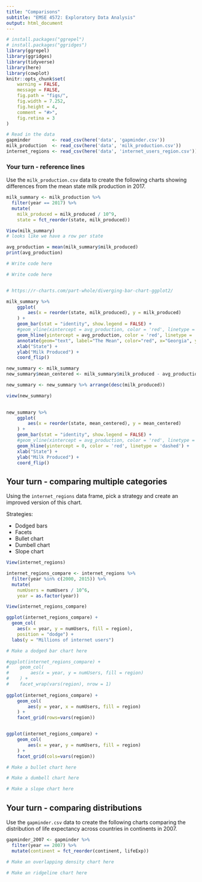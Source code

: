 ```yaml
---
title: "Comparisons"
subtitle: "EMSE 4572: Exploratory Data Analysis"
output: html_document
---
```


```r
# install.packages("ggrepel")
# install.packages("ggridges")
library(ggrepel)
library(ggridges)
library(tidyverse)
library(here)
library(cowplot)
knitr::opts_chunk$set(
    warning = FALSE,
    message = FALSE,
    fig.path = "figs/",
    fig.width = 7.252,
    fig.height = 4,
    comment = "#>",
    fig.retina = 3
)

# Read in the data
gapminder        <- read_csv(here('data', 'gapminder.csv'))
milk_production  <- read_csv(here('data', 'milk_production.csv'))
internet_regions <- read_csv(here('data', 'internet_users_region.csv'))
```


### Your turn - reference lines

Use the `milk_production.csv` data to create the following charts showing differences from the mean state milk production in 2017.

```r
milk_summary <- milk_production %>%
  filter(year == 2017) %>%
  mutate(
    milk_produced = milk_produced / 10^9,
    state = fct_reorder(state, milk_produced))

View(milk_summary)
# looks like we have a row per state

avg_production = mean(milk_summary$milk_produced)
print(avg_production)
```

```r
# Write code here
```

```r
# Write code here


# https://r-charts.com/part-whole/diverging-bar-chart-ggplot2/

milk_summary %>% 
    ggplot(
        aes(x = reorder(state, milk_produced), y = milk_produced)
    ) +
    geom_bar(stat = "identity", show.legend = FALSE) +
    #geom_vline(xintercept = avg_production, color = 'red', linetype = 'dashed') +
    geom_hline(yintercept = avg_production, color = 'red', linetype = 'dashed') +
    annotate(geom="text", label="The Mean", color="red", x="Georgia", y=5, hjust=0) +
    xlab("State") +
    ylab("Milk Produced") +
    coord_flip()


```



```r

new_summary <- milk_summary
new_summary$mean_centered <- milk_summary$milk_produced - avg_production

new_summary <- new_summary %>% arrange(desc(milk_produced))

view(new_summary)
    

new_summary %>% 
    ggplot(
        aes(x = reorder(state, mean_centered), y = mean_centered)
    ) +
    geom_bar(stat = "identity", show.legend = FALSE) +
    #geom_vline(xintercept = avg_production, color = 'red', linetype = 'dashed') +
    geom_hline(yintercept = 0, color = 'red', linetype = 'dashed') +
    xlab("State") +
    ylab("Milk Produced") +
    coord_flip()


```






## Your turn - comparing multiple categories

Using the `internet_regions` data frame, pick a strategy and create an improved version of this chart.

Strategies:

- Dodged bars
- Facets
- Bullet chart
- Dumbell chart
- Slope chart

```r
View(internet_regions)

internet_regions_compare <- internet_regions %>%
  filter(year %in% c(2000, 2015)) %>%
  mutate(
    numUsers = numUsers / 10^6,
    year = as.factor(year))

View(internet_regions_compare)

ggplot(internet_regions_compare) +
  geom_col(
    aes(x = year, y = numUsers, fill = region),
    position = "dodge") +
  labs(y = "Millions of internet users")
```

```r
# Make a dodged bar chart here
```

```r

#ggplot(internet_regions_compare) +
#    geom_col(
#        aes(x = year, y = numUsers, fill = region)
#    ) +
#    facet_wrap(vars(region), nrow = 1)
  
ggplot(internet_regions_compare) +
    geom_col(
        aes(y = year, x = numUsers, fill = region)
    ) +
    facet_grid(rows=vars(region))


ggplot(internet_regions_compare) +
    geom_col(
        aes(x = year, y = numUsers, fill = region)
    ) +
    facet_grid(cols=vars(region))


```

```r
# Make a bullet chart here
```

```r
# Make a dumbell chart here
```

```r
# Make a slope chart here
```




## Your turn - comparing distributions

Use the `gapminder.csv` data to create the following charts comparing the distribution of life expectancy across countries in continents in 2007.

```r
gapminder_2007 <- gapminder %>%
  filter(year == 2007) %>%
  mutate(continent = fct_reorder(continent, lifeExp))
```

```r
# Make an overlapping density chart here
```

```r
# Make an ridgeline chart here
```
